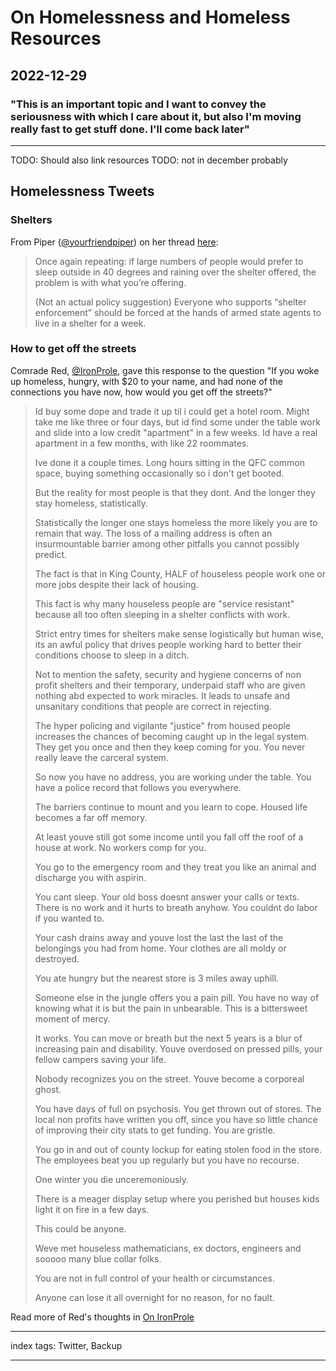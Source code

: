 # On Homelessness and Homeless Resources

## 2022-12-29

### "This is an important topic and I want to convey the seriousness with which I care about it, but also I'm moving really fast to get stuff done. I'll come back later"

---

TODO: Should also link resources
TODO: not in december probably

## Homelessness Tweets

### Shelters

From Piper ([@yourfriendpiper](https://twitter.com/yourfriendpiper)) on her thread [here](https://twitter.com/yourfriendpiper/status/1588239681954582529?t=sTWYBKEwmbpBUJOuBemh4g&s=19):

> Once again repeating: if large numbers of people would prefer to sleep outside in 40 degrees and raining over the shelter offered, the problem is with what you’re offering.
>
> (Not an actual policy suggestion) Everyone who supports “shelter enforcement” should be forced at the hands of armed state agents to live in a shelter for a week.

### How to get off the streets

Comrade Red, [@IronProle](https://twitter.com/IronProle), gave this response to the question "If you woke up homeless, hungry, with $20 to your name, and had none of the connections you have now, how would you get off the streets?"

> Id buy some dope and trade it up til i could get a hotel room.  Might take me like three or four days, but id find some under the table work and slide into a low credit "apartment" in a few weeks.  Id have a real apartment in a few months, with like 22 roommates.
>
> Ive done it a couple times.  Long hours sitting in the QFC common space, buying something occasionally so i don't get booted.
>
> But the reality for most people is that they dont.  And the longer they stay homeless, statistically.
>
> Statistically the longer one stays homeless the more likely you are to remain that way.  The loss of a mailing address is often an insurmountable barrier among other pitfalls you cannot possibly predict.
>
> The fact is that in King County, HALF of houseless people work one or more jobs despite their lack of housing.
>
> This fact is why many houseless people are "service resistant" because all too often sleeping in a shelter conflicts with work.
>
> Strict entry times for shelters make sense logistically but human wise, its an awful policy that drives people working hard to better their conditions choose to sleep in a ditch.
>
> Not to mention the safety, security and hygiene concerns of non profit shelters and their temporary, underpaid staff who are given nothing abd expected to work miracles.  It leads to unsafe and unsanitary conditions that people are correct in rejecting.
>
> The hyper policing and vigilante "justice" from housed people increases the chances of becoming caught up in the legal system.  They get you once and then they keep coming for you.  You never really leave the carceral system.
>
> So now you have no address, you are working under the table.  You have a police record that follows you everywhere.
>
> The barriers continue to mount and you learn to cope.  Housed life becomes a far off memory.
>
> At least youve still got some income until you fall off the roof of a house at work.  No workers comp for you.
>
> You go to the emergency room and they treat you like an animal and discharge you with aspirin.
>
> You cant sleep.  Your old boss doesnt answer your calls or texts.  There is no work and it hurts to breath anyhow.  You couldnt do labor if you wanted to.
>
> Your cash drains away and youve lost the last the last of the belongings you had from home.  Your clothes are all moldy or destroyed.
>
> You ate hungry but the nearest store is 3 miles away uphill.
>
> Someone else in the jungle offers you a pain pill.  You have no way of knowing what it is but the pain in unbearable.  This is a bittersweet moment of mercy.
>
> It works.  You can move or breath but the next 5 years is a blur of increasing pain and disability.  Youve overdosed on pressed pills, your fellow campers saving your life.
>
> Nobody recognizes you on the street.  Youve become a corporeal ghost.
>
> You have days of full on psychosis.  You get thrown out of stores.  The local non profits have written you off, since you have so little chance of improving their city stats to get funding.  You are gristle.
>
> You go in and out of county lockup for eating stolen food in the store.  The employees beat you up regularly but you have no recourse.
>
> One winter you die unceremoniously.
>
> There is a meager display setup where you perished but houses kids light it on fire in a few days.
>
> This could be anyone.
>
> Weve met houseless mathematicians, ex doctors, engineers and sooooo many blue collar folks.
>
> You are not in full control of your health or circumstances.
>
> Anyone can lose it all overnight for no reason, for no fault.

Read more of Red's thoughts in [On IronProle](/posts/on-ironprole)

---

index tags: Twitter, Backup

---
